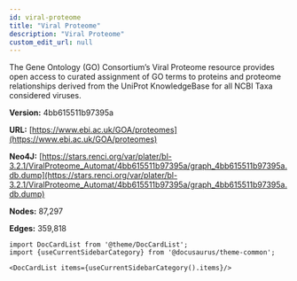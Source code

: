 ```yaml
---
id: viral-proteome
title: "Viral Proteome"
description: "Viral Proteome"
custom_edit_url: null
---
```





The Gene Ontology (GO) Consortium’s Viral Proteome resource provides open access to curated assignment of GO terms to proteins and proteome relationships derived from the UniProt KnowledgeBase for all NCBI Taxa considered viruses.

**Version:** 4bb615511b97395a

**URL:** [https://www.ebi.ac.uk/GOA/proteomes](https://www.ebi.ac.uk/GOA/proteomes)

**Neo4J:** [https://stars.renci.org/var/plater/bl-3.2.1/ViralProteome_Automat/4bb615511b97395a/graph_4bb615511b97395a.db.dump](https://stars.renci.org/var/plater/bl-3.2.1/ViralProteome_Automat/4bb615511b97395a/graph_4bb615511b97395a.db.dump)

**Nodes:** 87,297

**Edges:** 359,818





```mdx-code-block
import DocCardList from '@theme/DocCardList';
import {useCurrentSidebarCategory} from '@docusaurus/theme-common';

<DocCardList items={useCurrentSidebarCategory().items}/>
```
      